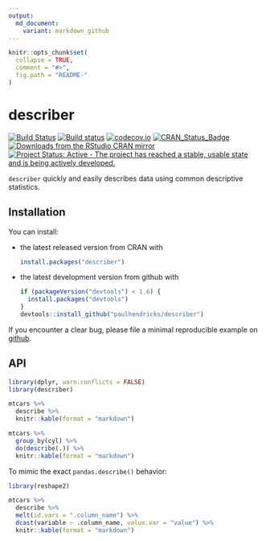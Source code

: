 ```yaml
---
output:
  md_document:
    variant: markdown_github
---
```


<!-- README.md is generated from README.Rmd. Please edit that file -->

```r
knitr::opts_chunk$set(
  collapse = TRUE,
  comment = "#>",
  fig.path = "README-"
)
```

# describer

[![Build Status](https://travis-ci.org/paulhendricks/describer.png?branch=master)](https://travis-ci.org/paulhendricks/describer)
[![Build status](https://ci.appveyor.com/api/projects/status/jyh7mh23q1htalww/branch/master?svg=true)](https://ci.appveyor.com/project/paulhendricks/describer/branch/master)
[![codecov.io](http://codecov.io/github/paulhendricks/describer/coverage.svg?branch=master)](http://codecov.io/github/paulhendricks/describer?branch=master)
[![CRAN_Status_Badge](http://www.r-pkg.org/badges/version/describer)](http://cran.r-project.org/package=describer)
[![Downloads from the RStudio CRAN mirror](http://cranlogs.r-pkg.org/badges/describer)](http://cran.rstudio.com/package=describer)
[![Project Status: Active - The project has reached a stable, usable state and is being actively developed.](http://www.repostatus.org/badges/0.1.0/active.svg)](http://www.repostatus.org/#active)

`describer` quickly and easily describes data using common descriptive statistics.

## Installation

You can install:

* the latest released version from CRAN with

    ```R
    install.packages("describer")
    ````

* the latest development version from github with

    ```R
    if (packageVersion("devtools") < 1.6) {
      install.packages("devtools")
    }
    devtools::install_github("paulhendricks/describer")
    ```

If you encounter a clear bug, please file a minimal reproducible example on [github](https://github.com/paulhendricks/describer/issues).

## API

```r
library(dplyr, warn.conflicts = FALSE)
library(describer)

mtcars %>% 
  describe %>% 
  knitr::kable(format = "markdown")

mtcars %>% 
  group_by(cyl) %>% 
  do(describe(.)) %>% 
  knitr::kable(format = "markdown")
```

To mimic the exact `pandas.describe()` behavior:

```r
library(reshape2)

mtcars %>% 
  describe %>% 
  melt(id.vars = ".column_name") %>% 
  dcast(variable ~ .column_name, value.var = "value") %>% 
  knitr::kable(format = "markdown")
```

